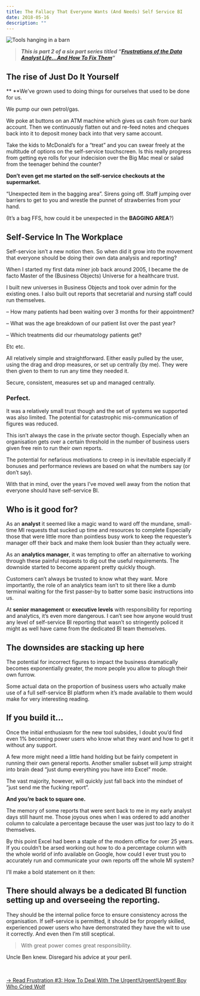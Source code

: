 ```yaml
---
title: The Fallacy That Everyone Wants (And Needs) Self Service BI
date: 2018-05-16
description: ""
---
```

![Tools hanging in a barn](./barn-tools.jpg)

> **_This is part 2 of a six part series titled &#8220;[Frustrations of the Data Analyst Life&#8230;And How To Fix Them][1]&#8220;_**

## The rise of Just Do It Yourself

** **We’ve grown used to doing things for ourselves that used to be done for us.

We pump our own petrol/gas.

We poke at buttons on an ATM machine which gives us cash from our bank account. Then we continuously flatten out and re-feed notes and cheques back into it to deposit money back into that very same account.

Take the kids to McDonald’s for a “treat” and you can swear freely at the multitude of options on the self-service touchscreen. Is this really progress from getting eye rolls for your indecision over the Big Mac meal or salad from the teenager behind the counter?

**Don’t even get me started on the self-service checkouts at the supermarket.**

“Unexpected item in the bagging area”. Sirens going off. Staff jumping over barriers to get to you and wrestle the punnet of strawberries from your hand.

(It’s a bag FFS, how could it be unexpected in the **BAGGING AREA**?)

## Self-Service In The Workplace

Self-service isn’t a new notion then. So when did it grow into the movement that everyone should be doing their own data analysis and reporting?

When I started my first data miner job back around 2005, I became the de facto Master of the (Business Objects) Universe for a healthcare trust.

I built new universes in Business Objects and took over admin for the existing ones. I also built out reports that secretarial and nursing staff could run themselves.

&#8211; How many patients had been waiting over 3 months for their appointment?

&#8211; What was the age breakdown of our patient list over the past year?

&#8211; Which treatments did our rheumatology patients get?

Etc etc.

All relatively simple and straightforward. Either easily pulled by the user, using the drag and drop measures, or set up centrally (by me). They were then given to them to run any time they needed it.

Secure, consistent, measures set up and managed centrally.

### **Perfect.**

It was a relatively small trust though and the set of systems we supported was also limited. The potential for catastrophic mis-communication of figures was reduced.

This isn’t always the case in the private sector though. Especially when an organisation gets over a certain threshold in the number of business users given free rein to run their own reports.

The potential for nefarious motivations to creep in is inevitable especially if bonuses and performance reviews are based on what the numbers say (or don’t say).

With that in mind, over the years I’ve moved well away from the notion that everyone should have self-service BI.

## Who is it good for?

As an **analyst** it seemed like a magic wand to ward off the mundane, small-time MI requests that sucked up time and resources to complete Especially those that were little more than pointless busy work to keep the requester’s manager off their back and make them look busier than they actually were.

As an **analytics manager**, it was tempting to offer an alternative to working through these painful requests to dig out the useful requirements. The downside started to become apparent pretty quickly though.

Customers can’t always be trusted to know what they want. More importantly, the role of an analytics team isn’t to sit there like a dumb terminal waiting for the first passer-by to batter some basic instructions into us.

At **senior** **management** or **executive levels** with responsibility for reporting and analytics, it&#8217;s even more dangerous. I can’t see how anyone would trust any level of self-service BI reporting that wasn’t so stringently policed it might as well have came from the dedicated BI team themselves.

## The downsides are stacking up here

The potential for incorrect figures to impact the business dramatically becomes exponentially greater, the more people you allow to plough their own furrow.

Some actual data on the proportion of business users who actually make use of a full self-service BI platform when it’s made available to them would make for very interesting reading.

## If you build it&#8230;

Once the initial enthusiasm for the new tool subsides, I doubt you’d find even 1% becoming power users who know what they want and how to get it without any support.

A few more might need a little hand holding but be fairly competent in running their own general reports. Another smaller subset will jump straight into brain dead “just dump everything you have into Excel” mode.

The vast majority, however, will quickly just fall back into the mindset of “just send me the fucking report”.

**And you&#8217;re back to square one.**

The memory of some reports that were sent back to me in my early analyst days still haunt me. Those joyous ones when I was ordered to add another column to calculate a percentage because the user was just too lazy to do it themselves.

By this point Excel had been a staple of the modern office for over 25 years. If you couldn’t be arsed working out how to do a percentage column with the whole world of info available on Google, how could I ever trust you to accurately run and communicate your own reports off the whole MI system?

I’ll make a bold statement on it then:

## There should always be a dedicated BI function setting up and overseeing the reporting.

They should be the internal police force to ensure consistency across the organisation. If self-service is permitted, it should be for properly skilled, experienced power users who have demonstrated they have the wit to use it correctly. And even then I&#8217;m still sceptical.

> With great power comes great responsibility.

Uncle Ben knew. Disregard his advice at your peril.

&nbsp;

[-> Read Frustration #3: How To Deal With The Urgent!Urgent!Urgent! Boy Who Cried Wolf][2]

 [1]: https://alanhylands.com/frustrations-of-the-data-analyst-life/
 [2]: https://alanhylands.com/the-urgenturgenturgent-boy-who-cried-wolf/